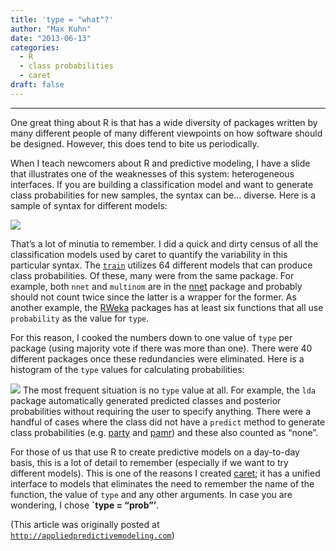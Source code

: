 ```yaml
---
title: 'type = "what"?'
author: "Max Kuhn"
date: "2013-06-13"
categories:
  - R
  - class probabilities
  - caret
draft: false
--- 
```


<hr>

One great thing about R is that has a wide diversity of packages written by many different people of many different viewpoints on how software should be designed. However, this does tend to bite us periodically.  

When I teach newcomers about R and predictive modeling, I have a slide that illustrates one of the weaknesses of this system: heterogeneous interfaces. If you are building a classification model and want to generate class probabilities for new samples, the syntax can be... diverse. Here is a sample of syntax for different models:

![](table.png){fig-align="center"}


That's a lot of minutia to remember. I did a quick and dirty census of all the classification models used by caret to quantify the variability in this particular syntax. The [`train`](http://caret.r-forge.r-project.org/training.html) utilizes 64 different models that can produce class probabilities. Of these, many were from the same package. For example, both `nnet` and `multinom` are in the [nnet](http://cran.r-project.org/web/packages/nnet/index.html) package and probably should not count twice since the latter is a wrapper for the former. As another example, the [RWeka](http://cran.r-project.org/web/packages/RWeka/index.html) packages has at least six functions that all use `probability` as the value for `type`. 

For this reason, I cooked the numbers down to one value of `type` per package (using majority vote if there was more than one). There were 40 different packages once these redundancies were eliminated. Here is a histogram of the `type` values for calculating probabilities: 

![](freqs.png){fig-align="center"}
The most frequent situation is no `type` value at all. For example, the `lda` package automatically generated predicted classes and posterior probabilities without requiring the user to specify anything. There were a handful of cases where the class did not have a `predict` method to generate class probabilities (e.g. [party](http://cran.r-project.org/web/packages/party/index.html) and [pamr](http://cran.r-project.org/web/packages/pamr/index.html)) and these also counted as "none".

For those of us that use R to create predictive models on a day-to-day basis, this is a lot of detail to remember (especially if we want to try different models). This is one of the reasons I created [caret](http://cran.r-project.org/web/packages/caret/index.html); it has a unified interface to models that eliminates the need to remember the name of the function, the value of `type` and any other arguments. In case you are wondering, I chose **`type = "prob"'**.  

(This article was originally posted at [`http://appliedpredictivemodeling.com`](https://appliedpredictivemodeling.com/blog/2013/6/13/type-what))